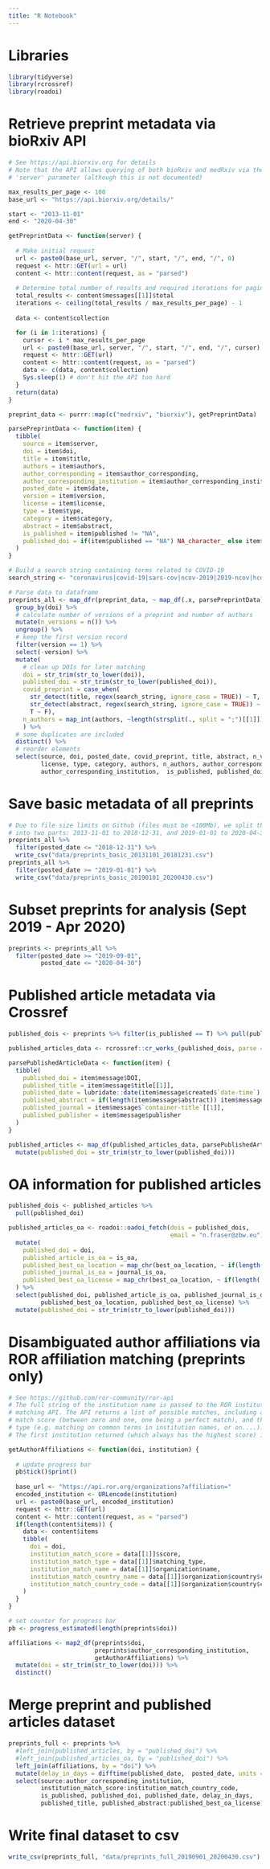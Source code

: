 ```yaml
---
title: "R Notebook"
---
```


# Libraries

```r

library(tidyverse)
library(rcrossref)
library(roadoi)

```

# Retrieve preprint metadata via bioRxiv API

```r

# See https://api.biorxiv.org for details
# Note that the API allows querying of both bioRxiv and medRxiv via the 
# 'server' parameter (although this is not documented)

max_results_per_page <- 100
base_url <- "https://api.biorxiv.org/details/"

start <- "2013-11-01"
end <- "2020-04-30"

getPreprintData <- function(server) {
  
  # Make initial request
  url <- paste0(base_url, server, "/", start, "/", end, "/", 0)
  request <- httr::GET(url = url)
  content <- httr::content(request, as = "parsed")
  
  # Determine total number of results and required iterations for paging
  total_results <- content$messages[[1]]$total
  iterations <- ceiling(total_results / max_results_per_page) - 1
  
  data <- content$collection

  for (i in 1:iterations) {
    cursor <- i * max_results_per_page
    url <- paste0(base_url, server, "/", start, "/", end, "/", cursor)
    request <- httr::GET(url)
    content <- httr::content(request, as = "parsed")
    data <- c(data, content$collection)
    Sys.sleep(1) # don't hit the API too hard
  }
  return(data)
}

preprint_data <- purrr::map(c("medrxiv", "biorxiv"), getPreprintData)

parsePreprintData <- function(item) {
  tibble(
    source = item$server,
    doi = item$doi,
    title = item$title,
    authors = item$authors,
    author_corresponding = item$author_corresponding, 
    author_corresponding_institution = item$author_corresponding_institution,
    posted_date = item$date,
    version = item$version,
    license = item$license,
    type = item$type,
    category = item$category,
    abstract = item$abstract,
    is_published = item$published != "NA",
    published_doi = if(item$published == "NA") NA_character_ else item$published
  )
}

# Build a search string containing terms related to COVID-19
search_string <- "coronavirus|covid-19|sars-cov|ncov-2019|2019-ncov|hcov-19|sars-2"

# Parse data to dataframe
preprints_all <- map_dfr(preprint_data, ~ map_df(.x, parsePreprintData)) %>%
  group_by(doi) %>%
  # calculate number of versions of a preprint and number of authors
  mutate(n_versions = n()) %>%
  ungroup() %>%
  # keep the first version record
  filter(version == 1) %>%
  select(-version) %>%
  mutate(
    # clean up DOIs for later matching
    doi = str_trim(str_to_lower(doi)),
    published_doi = str_trim(str_to_lower(published_doi)),
    covid_preprint = case_when(
      str_detect(title, regex(search_string, ignore_case = TRUE)) ~ T, 
      str_detect(abstract, regex(search_string, ignore_case = TRUE)) ~ T,
      T ~ F),
    n_authors = map_int(authors, ~length(strsplit(., split = ";")[[1]]))
    ) %>%
  # some duplicates are included
  distinct() %>%
  # reorder elements
  select(source, doi, posted_date, covid_preprint, title, abstract, n_versions, 
         license, type, category, authors, n_authors, author_corresponding, 
         author_corresponding_institution,  is_published, published_doi)

```

# Save basic metadata of all preprints

```r

# Due to file size limits on Github (files must be <100Mb), we split the data 
# into two parts: 2013-11-01 to 2018-12-31, and 2019-01-01 to 2020-04-30
preprints_all %>%
  filter(posted_date <= "2018-12-31") %>%
  write_csv("data/preprints_basic_20131101_20181231.csv")
preprints_all %>%
  filter(posted_date >= "2019-01-01") %>%
  write_csv("data/preprints_basic_20190101_20200430.csv")

```

# Subset preprints for analysis (Sept 2019 - Apr 2020)

```r

preprints <- preprints_all %>%
  filter(posted_date >= "2019-09-01",
         posted_date <= "2020-04-30")

```

# Published article metadata via Crossref

```r

published_dois <- preprints %>% filter(is_published == T) %>% pull(published_doi)

published_articles_data <- rcrossref::cr_works_(published_dois, parse = T)

parsePublishedArticleData <- function(item) {
  tibble(
    published_doi = item$message$DOI,
    published_title = item$message$title[[1]],
    published_date = lubridate::date(item$message$created$`date-time`),
    published_abstract = if(length(item$message$abstract)) item$message$abstract else NA_character_,
    published_journal = item$message$`container-title`[[1]],
    published_publisher = item$message$publisher
  )
}

published_articles <- map_df(published_articles_data, parsePublishedArticleData) %>%
  mutate(published_doi = str_trim(str_to_lower(published_doi)))

```

# OA information for published articles

```r

published_dois <- published_articles %>%
  pull(published_doi)

published_articles_oa <- roadoi::oadoi_fetch(dois = published_dois,
                                             email = "n.fraser@zbw.eu") %>%
  mutate(
    published_doi = doi,
    published_article_is_oa = is_oa,
    published_best_oa_location = map_chr(best_oa_location, ~ if(length(.$host_type)) .$host_type else NA),
    published_journal_is_oa = journal_is_oa,
    published_best_oa_license = map_chr(best_oa_location, ~ if(length(.$license)) .$license else NA)
  ) %>%
  select(published_doi, published_article_is_oa, published_journal_is_oa,
         published_best_oa_location, published_best_oa_license) %>%
  mutate(published_doi = str_trim(str_to_lower(published_doi)))

```

# Disambiguated author affiliations via ROR affiliation matching (preprints only)

```r

# See https://github.com/ror-community/ror-api
# The full string of the institution name is passed to the ROR institution
# matching API. The API returns a list of possible matches, including a 
# match score (between zero and one, one being a perfect match), and the match
# type (e.g. matching on common terms in institution names, or on....). 
# The first institution returned (which always has the highest score) is retained.

getAuthorAffiliations <- function(doi, institution) {
  
  # update progress bar
  pb$tick()$print()
  
  base_url <- "https://api.ror.org/organizations?affiliation="
  encoded_institution <- URLencode(institution)
  url <- paste0(base_url, encoded_institution)
  request <- httr::GET(url)
  content <- httr::content(request, as = "parsed")
  if(length(content$items)) {
    data <- content$items
    tibble(
      doi = doi,
      institution_match_score = data[[1]]$score,
      institution_match_type = data[[1]]$matching_type,
      institution_match_name = data[[1]]$organization$name,
      institution_match_country_name = data[[1]]$organization$country$country_name,
      institution_match_country_code = data[[1]]$organization$country$country_code
    )
  }
}

# set counter for progress bar
pb <- progress_estimated(length(preprints$doi))

affiliations <- map2_df(preprints$doi,
                        preprints$author_corresponding_institution, 
                        getAuthorAffiliations) %>%
  mutate(doi = str_trim(str_to_lower(doi))) %>%
  distinct()

```

# Merge preprint and published articles dataset

```r

preprints_full <- preprints %>%
  #left_join(published_articles, by = "published_doi") %>%
  #left_join(published_articles_oa, by = "published_doi") %>%
  left_join(affiliations, by = "doi") %>%
  mutate(delay_in_days = difftime(published_date,  posted_date, units = c("days"))) %>%
  select(source:author_corresponding_institution,
         institution_match_score:institution_match_country_code,
         is_published, published_doi, published_date, delay_in_days, 
         published_title, published_abstract:published_best_oa_license)

```

# Write final dataset to csv

```r

write_csv(preprints_full, "data/preprints_full_20190901_20200430.csv")

```


